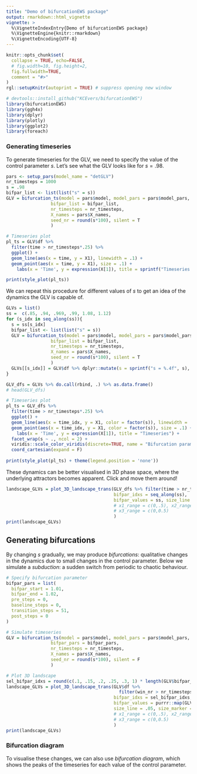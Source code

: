 ```yaml
---
title: "Demo of bifurcationEWS package"
output: rmarkdown::html_vignette
vignette: >
  %\VignetteIndexEntry{Demo of bifurcationEWS package}
  %\VignetteEngine{knitr::rmarkdown}
  %\VignetteEncoding{UTF-8}
---
```



```r
knitr::opts_chunk$set(
  collapse = TRUE, echo=FALSE,
  # fig.width=10, fig.height=2, 
  fig.fullwidth=TRUE,
  comment = "#>"
)
rgl::setupKnitr(autoprint = TRUE) # suppress opening new window
```

```r
# devtools::install_github("KCEvers/bifurcationEWS")
library(bifurcationEWS)
library(ggh4x)
library(dplyr)
library(plotly)
library(ggplot2)
library(foreach)
```

### Generating timeseries

To generate timeseries for the GLV, we need to specify the value of the control parameter $s$. Let's see what the GLV looks like for $s = .98$.

```r
pars <- setup_pars(model_name = "detGLV")
nr_timesteps = 1000
s = .98
bifpar_list <- list(list("s" = s))
GLV = bifurcation_ts(model = pars$model, model_pars = pars$model_pars,
                 bifpar_list = bifpar_list,
                 nr_timesteps = nr_timesteps,
                 X_names = pars$X_names,
                 seed_nr = round(s*100), silent = T
                 )

# Timeseries plot
pl_ts = GLV$df %>% 
  filter(time > nr_timesteps*.25) %>%
  ggplot() + 
  geom_line(aes(x = time, y = X1), linewidth = .1) +
  geom_point(aes(x = time, y = X1), size = .1) +
    labs(x = 'Time', y = expression(X[1]), title = sprintf("Timeseries for s = %.2f", s)) 

print(style_plot(pl_ts))
```

We can repeat this procedure for different values of $s$ to get an idea of the dynamics the GLV is capable of.

```r
GLVs = list()
ss =  c(.85, .94, .969, .99, 1.08, 1.12)
for (s_idx in seq_along(ss)){
  s = ss[s_idx]
  bifpar_list <- list(list("s" = s))
  GLV = bifurcation_ts(model = pars$model, model_pars = pars$model_pars,
                 bifpar_list = bifpar_list,
                 nr_timesteps = nr_timesteps,
                 X_names = pars$X_names,
                 seed_nr = round(s*100), silent = T
                 )
  GLVs[[s_idx]] = GLV$df %>% dplyr::mutate(s = sprintf("s = %.4f", s), bifpar_idx = s_idx)
}

GLV_dfs = GLVs %>% do.call(rbind, .) %>% as.data.frame()
# head(GLV_dfs)

# Timeseries plot
pl_ts = GLV_dfs %>% 
  filter(time > nr_timesteps*.25) %>%
  ggplot() + 
  geom_line(aes(x = time_idx, y = X1, color = factor(s)), linewidth = .1) +
  geom_point(aes(x = time_idx, y = X1, color = factor(s)), size = .1) +
    labs(x = 'Time', y = expression(X[1]), title = "Timeseries") + 
  facet_wrap(s ~ ., ncol = 2) +
  viridis::scale_color_viridis(discrete=TRUE, name = "Bifurcation parameter") +
  coord_cartesian(expand = F)
  
print(style_plot(pl_ts) + theme(legend.position = 'none'))
```
These dynamics can be better visualised in 3D phase space, where the underlying attractors becomes apparent. Click and move them around!

```r
landscape_GLVs = plot_3D_landscape_trans(GLV_dfs %>% filter(time > nr_timesteps*.25),
                                         bifpar_idxs = seq_along(ss),
                                         bifpar_values = ss, size_line = .05, size_marker = .5
                                         # x1_range = c(0,.5), x2_range = c(0.25,0.75),
                                         # x3_range = c(0,0.5)
                                         )
print(landscape_GLVs)
```


## Generating bifurcations

By changing $s$ gradually, we may produce *bifurcations*: qualitative changes in the dynamics due to small changes in the control parameter. Below we simulate a *subduction*: a sudden switch from periodic to chaotic behaviour.

```r
# Specify bifurcation parameter
bifpar_pars = list(
  bifpar_start = 1.01,
  bifpar_end = 1.02,
  pre_steps = 0,
  baseline_steps = 0,
  transition_steps = 51,
  post_steps = 0
)

# Simulate timeseries
GLV = bifurcation_ts(model = pars$model, model_pars = pars$model_pars,
                 bifpar_pars = bifpar_pars,
                 nr_timesteps = nr_timesteps,
                 X_names = pars$X_names,
                 seed_nr = round(s*100), silent = F
                 )

# Plot 3D landscape
sel_bifpar_idxs = round(c(.1, .15, .2, .25, .3, 1) * length(GLV$bifpar_list)) 
landscape_GLVs = plot_3D_landscape_trans(GLV$df %>% 
                                           filter(win_nr > nr_timesteps*.25),
                                         bifpar_idxs = sel_bifpar_idxs,
                                         bifpar_values = purrr::map(GLV$bifpar_list[sel_bifpar_idxs], "s"), 
                                         size_line = .05, size_marker = .5
                                         # x1_range = c(0,.5), x2_range = c(0.25,0.75),
                                         # x3_range = c(0,0.5)
                                         )
print(landscape_GLVs)
```

### Bifurcation diagram
To visualise these changes, we can also use *bifurcation diagram*, which shows the peaks of the timeseries for each value of the control parameter.

```r

```



<!-- ```{r plots, echo=FALSE} -->
<!-- pl_ts = GLV_Chaos1$df %>%  -->
<!--   dplyr::filter(bifpar_idx %in% c(2)) %>% -->
<!--   ggplot() +  -->
<!--   geom_line(aes(x = time_idx, y = X1), linewidth = .1) + -->
<!--   geom_point(aes(x = time_idx, y = X1), size = .1) + -->
<!--     labs(x = 'Time', y = "X1", title = "Timeseries")  -->
<!-- print(style_plot(pl_ts)) -->

<!-- bifpar_idxs = ceiling(round(length(bifpar_list) * seq(.2, 1, by = .2))) %>% unique -->
<!-- landscape_GLV_Chaos1 = plot_3D_landscape_trans(GLV_Chaos1$df, -->
<!--                                          bifpar_idxs = bifpar_idxs, -->
<!--                                          bifpar_values = unlist(purrr::map(bifpar_list[bifpar_idxs], "s")) -->

<!--                                          # x1_range = c(0,.5), x2_range = c(0.25,0.75), -->
<!--                                          # x3_range = c(0,0.5) -->
<!--                                          ) -->
<!-- print(landscape_GLV_Chaos1) -->

<!-- # Get dataframe with peaks -->
<!-- peaks_df = peaks_bifdiag(GLV_Chaos1$df, GLV_Chaos1$X_names) -->
<!-- # head(peaks_df) -->

<!-- # peaks_df_ = peaks_df %>% dplyr::filter(variable == "X1", bifpar_idx > 1) -->
<!-- pl_peaks = peaks_df %>% ggplot() + geom_point(aes(x = bifpar_idx, y = X), size = .1) + -->
<!--   labs(x = 'Bifurcation parameter', y = "X", title = "Transient bifurcation diagram") + -->
<!--   ggh4x::facet_grid2(variable ~ .) -->

<!-- print(style_plot(pl_peaks)) -->
<!-- ``` -->

<!-- ### Finding regime boundaries -->

<!-- How do we find the boundaries between these two regimes? A first approach might be to simply count the number of distinct peaks for each bifurcation parameter. However, this neglects the temporal sequence of these peaks, which is required to be consistenct for a limit cycle. Change point detection algorithms would be another option, yet these are often not suitable for cyclical data. -->

<!-- The code below executes a quite crude yet effective approach. For a number of candidate period lengths $k \in ks$, we cluster the peaks corresponding to the same time in the period. We then compute the within-cluster sum of squares (WCSS) to get a sense of the spread within each cluster. A period length $k$ with minimum WCSS is determined as the best period (we deal with subharmonics in a subsequent step, see code). -->

<!-- Note that although there are much more sophisticated temporal clustering algorithms out there (such as provided in the R package **dtwclust**), we only required a very simple metric to assess how well temporal sequences could be distinguished. -->

<!-- ```{r periodicity, echo=TRUE} -->
<!-- regimes_full = find_regimes(GLV_Chaos1, -->
<!--                              thresh_node = .001, -->
<!--                              thresh_coord_spread = .025, -->
<!--                              thresh_peak_idx_spread=2, -->
<!--                              min_length_regime = 1, -->
<!--                              nr_smooth = 0, -->
<!--                               factor_k = .1,  -->
<!--                             remove_initial_bifpar_idx = 1 -->
<!-- ) -->

<!-- print(regimes_full$regimes) -->
<!-- print(regimes_full$regime_bounds) -->
<!-- ``` -->

<!-- ```{r echo=FALSE} -->
<!-- pl_regimes = regimes_full$peaks_df %>% ggplot() + -->
<!--     geom_rect(data=regimes_full$regimes,aes(xmin=start_bifpar_idx,xmax=end_bifpar_idx, -->
<!--                                            ymin=-Inf, ymax=Inf, fill = regime), linewidth = .5, alpha = .4) + -->
<!--     geom_vline(data = regimes_full$regime_bounds, aes( -->
<!--       xintercept = regime1_end_idx, -->
<!--       col = regime_switch_type), linewidth = 1.3, linetype = 'dashed') + -->
<!--     geom_vline(data = regimes_full$regime_bounds, aes( -->
<!--       xintercept = regime2_start_idx, -->
<!--       col = regime_switch_type), linewidth = 1.3, linetype = 'dashed') + -->
<!--     geom_point(aes(x = bifpar_idx, y = X),col='grey30',alpha = .8, size = .25) + -->
<!--     viridis::scale_color_viridis( -->
<!--       discrete=TRUE, -->
<!--       option = 'magma', -->
<!--       begin = 0, end = .8, name = "Regime switch (end of first and start of second regime)") + -->
<!--     viridis::scale_fill_viridis( -->
<!--       discrete=TRUE, -->
<!--       option = 'turbo', -->
<!--       begin = 0, end = 1, name = "Period", -->
<!--       guide = guide_legend(override.aes = list(alpha = 1, -->
<!--                                                size = 3))) + -->
<!--     guides(color = guide_legend(ncol = 1), fill = guide_legend(ncol = 1)) + # x rows in legend -->
<!--     ggh4x::facet_grid2(variable ~ .) + -->
<!--     labs(x = 'Bifurcation parameter', y = "", title = "Transient bifurcation diagram") -->

<!-- print(style_plot(pl_regimes)) -->
<!-- ``` -->

<!-- ### Generating null and transition models -->

<!-- Now, we might be interested in a select few transitions. To get a sense of the sensitivity and specificity of our ability to detect these transitions, we need both transition and null models. To fairly compare transitions, we make them of the same time length, yet this does also go hand in hand with a change in the rate of the control parameter.  -->

<!-- Say we are interested in the regime switch of *** - how might we simulate this? We already have the range of $s$ for which a particular regime switch occurs. However, the system is also multistable for many parameter ranges, such that a randomly chosen initial condition is not likely to yield the desired regime. To circumvent this issue, we make use of our full GLV timeseries. This timeseries offers both the regime boundaries $s$ and corresponding initial condition needed to simulate a new (much shorter) transition model. In addition, we can now add a proper baseline and transition period.  -->



<!-- ```{r echo=FALSE} -->
<!-- # Select regime switch -->
<!-- GLV_full = bifurcationEWS::GLV_full -->
<!-- regimes_full = find_regimes(GLV_full, -->
<!--                              thresh_node = .001, -->
<!--                              thresh_coord_spread = .025, -->
<!--                              thresh_peak_idx_spread=2, -->
<!--                              min_length_regime =5, -->
<!--                              nr_smooth = 0, -->
<!--                               factor_k = .1) -->

<!-- regime_switch = "PD_4to8" -->
<!-- desired_regime1 = "Period-4 (X2,X3,X4) AND Period-6 (X1)"  -->
<!-- desired_regime2 = "Period-10 (X1) AND Period-8 (X2,X3,X4)" -->
<!-- desired_switch = regimes_full$regime_bounds %>% -->
<!--   # dplyr::filter(regime_switch_type == "Mixed-Periodic to Chaotic or Transitioning" & regime1 == "Period-16 (X2,X3,X4) AND Period-20 (X1)" & regime2 == "Chaotic or Transitioning") -->
<!--   dplyr::filter( -->
<!--     regime1 == !!desired_regime1 & -->
<!--       regime2 == !!desired_regime2 -->
<!--   ) -->

<!-- bifpar_pars_PD_4to8 = list( -->
<!--   pre_steps = 50, -->
<!--   baseline_steps = 50, -->
<!--   transition_steps = 50, -->
<!--   post_steps = 50, -->
<!--   bifpar_start = GLV_full$bifpar_list[[desired_switch$regime1_halfway_idx]]$s, -->
<!--   bifpar_end = GLV_full$bifpar_list[[desired_switch$regime2_start_idx]]$s -->
<!-- ) -->

<!-- GLVs = list() -->
<!-- regime_lists = list() -->


<!-- for (trans_or_null in c("transition", "null")) { -->
<!--     if (trans_or_null == "transition") { -->
<!--       bifpar_pars_PD_4to8_ = bifpar_pars_PD_4to8 -->
<!--     } else if (trans_or_null == "null") { -->
<!--       bifpar_pars_PD_4to8_ = utils::modifyList(bifpar_pars_PD_4to8, list(bifpar_end = NA)) -->
<!--     } -->
<!--     X0 = unlist(desired_switch[, GLV_full$X_names]) -->

<!--     # Generate data with changing bifurcation parameter -->
<!--     # GLV = bifurcation_ts(model = GLV_model,  -->
<!--     # model_pars = GLV_full$model_pars, -->
<!--     #                bifpar_pars = bifpar_pars_PD_4to8, -->
<!--     #                X0 = X0, -->
<!--     #                timestep = GLV_full$timestep, -->
<!--     #                 nr_timesteps = GLV_full$nr_timesteps, -->
<!--     #                 downsample_pars = GLV_full$downsample_pars, -->
<!--     #                X_names = GLV_full$X_names -->
<!--     #                ) -->
<!--     # Use package-made GLV -->
<!--     if (trans_or_null == "transition") { -->
<!--       GLV = bifurcationEWS::GLV_trans -->
<!--     } else if (trans_or_null == "null") { -->
<!--       GLV = bifurcationEWS::GLV_null -->
<!--     } -->
<!--     head(GLV$df) -->

<!--     # We need to check whether our simulation generated the desired regimes using the same process as above: -->

<!--      # Get dataframe with peaks -->
<!--     peaks_df = peaks_bifdiag(GLV$df, GLV$X_names) -->
<!--     regime_list = find_regimes( -->
<!--       GLV, -->
<!--       thresh_node = .001, -->
<!--       thresh_coord_spread = .025, -->
<!--       thresh_peak_idx_spread = 2, -->
<!--       min_length_regime = 5, -->
<!--       nr_smooth = 0, -->
<!--       factor_k = .1 -->
<!--     ) -->
<!--     # regime_list =  -->
<!--     # peaks_df = regime_list$peaks_df -->
<!--     print(regime_list$regimes) -->
<!--     print(regime_list$regime_bounds) -->

<!-- #     pl_ts_trans = GLV$df %>% -->
<!-- #       dplyr::filter(bifpar_idx == 2) %>% -->
<!-- #       tidyr::gather(variable, value,-setdiff(colnames(.), GLV$X_names)) %>% -->
<!-- #       ggplot() + geom_point(aes(x = time, y = value), size = .1) + -->
<!-- #       ggh4x::facet_grid2(variable ~ .) -->
<!-- #     print(style_plot(pl_ts_trans)) -->
<!-- #      -->
<!-- #     pl_peaks = peaks_df %>% dplyr::filter(variable == "X1") %>% -->
<!-- #       ggplot() + geom_point(aes(x = bifpar_idx, y = X), size = .1) + -->
<!-- #       labs(x = 'Bifurcation parameter', y = latex2exp::TeX("$X_1$"),  -->
<!-- #            title = "Transient bifurcation diagram") + -->
<!-- #       geom_rect(aes(xmin = pre_steps + baseline_steps,  -->
<!-- #                     xmax = pre_steps + baseline_steps + transition_steps, -->
<!-- #                     ymin = -Inf, ymax = Inf -->
<!-- #     ), -->
<!-- #     alpha = 0.85, col = "blue", fill = NA, -->
<!-- #     linewidth = 1.25) + -->
<!-- #             geom_rect(data = regime_list$regime_bounds %>% dplyr::filter(regime1 == "Period-4 (X2,X3,X4) AND Period-6 (X1)"),  -->
<!-- #                 aes(xmin = regime2_start_idx - 1 - transition_steps,  -->
<!-- #                     xmax = regime2_start_idx - 1, -->
<!-- #                     ymin = -Inf, ymax = Inf -->
<!-- #     ), -->
<!-- #     alpha = 0.85, col = "green", fill=NA, -->
<!-- #     linewidth = 1.25)  -->
<!-- #       # geom_vline(data = data.frame( -->
<!-- #       #   xintercept = c( -->
<!-- #       #     pre_steps + baseline_steps, -->
<!-- #       #     pre_steps + baseline_steps + transition_steps -->
<!-- #       #   ), -->
<!-- #       #   moment = c("Baseline", "Transition"), -->
<!-- #       #   col = rep("Parameter change",2) -->
<!-- #       # ), -->
<!-- #       # aes(xintercept = xintercept)) -->
<!-- #      -->
<!-- #     print(style_plot(pl_peaks)) -->
<!-- #       -->
<!-- #     # Plot change in phase space -->
<!-- # bifpar_idxs = c(pre_steps + baseline_steps, pre_steps + baseline_steps + round(.75 * transition_steps), -->
<!-- #                 pre_steps + baseline_steps + transition_steps + 1) -->
<!-- #    landscape_GLV = plot_3D_landscape_trans(GLV$df, -->
<!-- #                                          bifpar_idxs = bifpar_idxs, -->
<!-- #                                          bifpar_values = unlist(purrr::map(GLV$bifpar_list[bifpar_idxs], "s")) -->
<!-- #                                          # x1_range = c(0,.5), x2_range = c(0.25,0.75), -->
<!-- #                                          # x3_range = c(0,0.5) -->
<!-- #                                          ) -->
<!-- # print(landscape_GLV) -->
<!--    # Store -->
<!--     GLVs[[trans_or_null]] = GLV -->
<!--     regime_list[["regime_bounds"]] = regime_list[["regime_bounds"]] %>% add_par_as_cols(bifpar_pars_PD_4to8) -->
<!--     regime_lists[[trans_or_null]] = regime_list -->
<!--   } -->


<!-- regime_bounds_trans = regime_lists[["transition"]]$regime_bounds %>% -->
<!--   dplyr::filter( -->
<!--     regime1 == !!desired_regime1 & -->
<!--       regime2 == !!desired_regime2 -->
<!--   ) %>% -->
<!--   dplyr::mutate_at(c("transition_steps", "baseline_steps"), ~as.numeric(as.character(.))) %>% -->
<!--   dplyr::mutate(transition_end_idx = na.omit(unique(regime2_start_idx)) - 1) %>% -->
<!--   ungroup() %>% -->
<!--   dplyr::mutate( -->
<!--     transition_start_idx = transition_end_idx - transition_steps + 1, -->
<!--     baseline_end_idx = transition_start_idx - 1, -->
<!--     baseline_start_idx = baseline_end_idx - baseline_steps + 1, -->
<!--     par_change_start_idx = ifelse( -->
<!--       trans_or_null == "transition", -->
<!--       pars_template$pre_steps + pars_template$default_baseline_steps, -->
<!--       NA -->
<!--     ), -->
<!--     par_change_end_idx = ifelse( -->
<!--       trans_or_null == "transition", -->
<!--       pars_template$pre_steps + pars_template$default_baseline_steps + transition_steps, -->
<!--       NA -->
<!--     ) -->
<!--   ) -->

<!-- ``` -->

<!-- The bifurcation diagram above illustrates why it is so difficult to generate regime switches: the exact timing of the regime switch may vary depending on the initial condition and rate of change in the bifurcation parameter. We use the "empirical" (and not the "intended") transition moment for the detection of EWS. -->

<!-- To make the regime switch harder to detect, we add some simple white observational noise. -->

<!-- ```{r Adding observational noise} -->
<!-- sigma_obs_noise = .01 -->
<!-- GLV_trans$noisy_df = GLV_trans$df %>% -->
<!--   add_obs_noise(GLV_trans$X_names, noise_mean = 0, noise_sigma = sigma_obs_noise, noise_constant = 0) -->
<!-- pl_noisy = ggplot(data = GLV_trans$df %>%  -->
<!--   dplyr::filter(bifpar_idx > 5, bifpar_idx < 7) %>% -->
<!--   tidyr::gather(variable, value, -setdiff(colnames(.), GLV_trans$X_names))) + -->
<!--   geom_point(aes(x = time_idx, y = value), col = 'grey50', alpha = .75, size = .05) + -->
<!--   geom_point(data = GLV_trans$noisy_df %>%  -->
<!--                  dplyr::filter(bifpar_idx > 5, bifpar_idx < 7) %>% -->
<!--                tidyr::gather(variable, value, -setdiff(colnames(.), GLV_trans$X_names)),  -->
<!--   aes(x = time_idx, y = value), col = 'orange3', alpha = .75, size = .05) + -->
<!--   ggh4x::facet_grid2(variable ~ .) + labs(title = sprintf("sigma = %.2f", sigma_obs_noise), -->
<!--                                           x = 'Time', y = "X1")  -->
<!-- print(style_plot(pl_noisy)) -->
<!-- ```  -->



<!-- ## Early Warning Signals -->

<!-- ### Computing windowed EWS -->
<!-- ```{r Windowed EWS} -->
<!-- uni_metrics = c( -->
<!--   # "mean" = mean, -->
<!--   # "variance" = var, -->
<!--   # "autocorrelation" = get_autocorr, -->
<!--   # "skewness" = moments::skewness, -->
<!--   # "kurtosis" = moments::kurtosis, -->
<!--   # "Smax" = get_Smax -->
<!-- ) -->
<!-- multi_metrics = c( -->
<!--   # "meanAbsCrossCorr" = get_conn, -->
<!--   # "largestLambdaCovMatrix" = eigenvalue, -->
<!--   # "spatial_variance" = spatial_variance, -->
<!--   # "spatial_skewness" = spatial_skewness, -->
<!--   # "spatial_kurtosis" = spatial_kurtosis -->
<!--   "RQA" = runRQA -->
<!-- ) -->
<!-- EWS_args=list() -->
<!-- EWS_args=list("Smax" = list( -->
<!--     fs = 1 / GLV_trans$timestep / GLV_trans$downsample_pars$win_size, -->
<!--     nr_timesteps = GLV_trans$nr_timesteps -->
<!--   )) -->
<!-- split_df_EWS = run_bifEWS(GLV_trans$noisy_df, GLV_trans$X_names, uni_metrics, multi_metrics, EWS_args = EWS_args) -->
<!-- pl_EWS <- split_df_EWS %>% ggplot() + -->
<!--     geom_line(aes(x = bifpar_idx, y = value), linewidth = .45, alpha = .5, color ='grey50') + -->
<!--           geom_point(aes(x = bifpar_idx, y = value), size = .6, color ='grey20') + -->
<!--   ggh4x::facet_wrap2(. ~ metric, ncol = 2, scales = "free_y", -->
<!--                      # labeller = labeller(metric = label_func) -->
<!--                      ) -->
<!-- print(style_plot(pl_EWS)) -->

<!-- split_df_EWS %>% dplyr::filter(metric == "Smax_Smax_var1") -->
<!-- ``` -->


<!-- ### Warnings -->

<!-- At what point do we decide the system is transitioning? -->

<!-- We make use of a simple classical technique that involves **.  -->
<!-- By varying the width of the confidence bands, we get a better understanding of the sensitivity and specificity of the measure.  -->
<!-- The only two settings that are required are the definition of the baseline period and the range of $\sigma_{crit}$ that is tested. -->

<!-- ```{r warning} -->

<!-- # Add confidence band -->
<!-- sigma_crit = 2 -->
<!-- sigmas_crit = seq(.025, 6, by = 0.025) -->

<!-- # Count baseline back -->
<!-- baseline_idx = round(seq(regime_bounds_trans$baseline_start_idx, regime_bounds_trans$baseline_end_idx)) -->
<!-- transition_idx = round(seq(regime_bounds_trans$transition_start_idx, regime_bounds_trans$transition_end_idx)) -->

<!-- # Compute at which critical sigma value a warning occurs -->
<!-- split_df_EWS_CI = get_warnings(split_df_EWS, -->
<!--                             baseline_idx, -->
<!--                             transition_idx, -->
<!--                                 sigmas_crit = sigmas_crit, -->
<!--                                 nr_consecutive_warnings = 1) -->

<!-- warning_df = split_df_EWS_CI$warning_df  -->

<!-- # Plot -->
<!-- sigma_crit = 2 -->
<!-- sz_point_nowarning = .1 -->
<!-- sz_point_warning = 1 -->

<!-- pl_warnings <- split_df_EWS_CI$winEWS_df %>% -->
<!--       dplyr::mutate(ymin = mean_w0 - sigma_crit * sd_w0, -->
<!--                     ymax = mean_w0 + sigma_crit * sd_w0, -->
<!--                     value_within_bounds = ifelse(value >= ymin & value <= ymax, value, NA), -->
<!--                     value_outside_bounds_on_time = ifelse((value < ymin | value > ymax) & bifpar_idx > bifpar_pars_PD_4to8$baseline_steps & bifpar_idx <= (bifpar_pars_PD_4to8$baseline_steps + bifpar_pars_PD_4to8$transition_steps), value, NA), -->
<!--                     value_outside_bounds_baseline = ifelse((value < ymin | value > ymax) & bifpar_idx <= bifpar_pars_PD_4to8$baseline_steps, value, NA), -->
<!--                     value_outside_bounds_too_late = ifelse((value < ymin | value > ymax) & bifpar_idx >= (bifpar_pars_PD_4to8$baseline_steps + bifpar_pars_PD_4to8$transition_steps), value, NA) -->
<!--       ) %>% -->
<!--       ggplot()  + -->
<!--       geom_ribbon(aes(x = bifpar_idx, ymin = ymin, ymax =ymax), fill="gray80", color = "gray40", alpha = .65) + -->
<!--      geom_line(aes(x = bifpar_idx, y =  as.numeric(as.character(value))), colour = "gray50", linewidth = .1) + -->
<!--       geom_point(aes(x = bifpar_idx, y =  as.numeric(as.character(value_within_bounds))), colour = "gray50", size = sz_point_nowarning, alpha = .75) + -->
<!--       geom_point(aes(x = bifpar_idx, y =  as.numeric(as.character(value_outside_bounds_on_time))), colour = 'red', size = sz_point_warning) + -->
<!--       geom_point(aes(x = bifpar_idx, y = as.numeric(as.character(value_outside_bounds_baseline))), colour = 'purple', size = sz_point_warning) + -->
<!--       geom_point(aes(x = bifpar_idx, y = as.numeric(as.character(value_outside_bounds_too_late))), colour = 'blue', size = sz_point_warning) + -->
<!--       ggh4x::facet_wrap2(metric ~ ., -->
<!--                          # dir = "v", strip.position = "right", -->
<!--                          labeller = label_parsed, -->
<!--                          # strip = ggh4x::strip_nested(bleed = TRUE), -->
<!--                          ncol = 4, -->
<!--                          scales = "free_y") -->
<!-- print(style_plot(pl_warnings)) -->


<!-- ``` -->

<!-- ### Sensitivity vs. Specificity -->

<!-- We repeat the procedure for different initialisations of added white noise to get a false and true positive **rate**. -->

<!-- ```{r AUC} -->
<!-- forloop_ = get_forloop(noise_iter=1:10,  -->
<!--             trans_or_null = c("transition", "null"), -->
<!--             sigma_obs_noise = c(0,.02, .04),  -->
<!--             regime_switch = regime_switch) %>%  -->
<!--   purrr::map(function(x){ -->
<!--   if (x$sigma_obs_noise == 0 & x$noise_iter != 1) { -->
<!--     return(NULL) -->
<!--   } else { -->
<!--     return(x) -->
<!--   } -->
<!-- }) -->
<!-- forloop = forloop_[!unlist(purrr::map(forloop_, is.null))] -->

<!-- EWS_warnings <- foreach(for_par = forloop, .combine = 'rbind') %do% { -->
<!--     trans_or_null = for_par$trans_or_null -->
<!--     noise_iter = for_par$noise_iter -->
<!--     sigma_obs_noise = for_par$sigma_obs_noise -->
<!--     print(as.data.frame(for_par)) -->

<!--       GLV = GLVs[[trans_or_null]] -->
<!--       df = GLVs[[trans_or_null]]$df -->
<!--       regime_list = regime_lists[[trans_or_null]]     -->

<!--       # Noisy data -->
<!--       noisy_df = df %>% -->
<!--       add_obs_noise(GLV$X_names, noise_mean = 0, noise_sigma = sigma_obs_noise, noise_constant = 0, seed_nr = noise_iter) -->

<!--       # EWS -->
<!--       split_df_EWS = run_bifEWS(noisy_df, GLV_trans$X_names, uni_metrics, multi_metrics, EWS_args = list()) -->

<!--       # Warnings -->
<!--       baseline_idx = round(seq(regime_bounds_trans$baseline_start_idx, regime_bounds_trans$baseline_end_idx)) # Count baseline back -->
<!--       transition_idx = round(seq(regime_bounds_trans$transition_start_idx, regime_bounds_trans$transition_end_idx)) -->

<!--       # Compute at which critical sigma value a warning occurs -->
<!--       split_df_EWS_CI = get_warnings(split_df_EWS, -->
<!--                                 baseline_idx, -->
<!--                                 transition_idx, -->
<!--                                     sigmas_crit = sigmas_crit, -->
<!--                                     nr_consecutive_warnings = 1) -->

<!--      return(warning_df %>% dplyr::bind_cols(as.data.frame(for_par))) -->
<!--   } -->

<!-- head(EWS_warnings) -->

<!-- # Compute ROC & AUC -->
<!-- grouping_vars = setdiff(names(forloop[[1]]), c("noise_iter", "trans_or_null")) -->
<!-- EWS_warnings_ROC = warnings_to_ROC(EWS_warnings, grouping_vars) -->
<!-- EWS_warnings_AUC = ROC_to_AUC(EWS_warnings_ROC, grouping_vars) -->

<!-- ``` -->

<!-- ```{r} -->

<!-- plot_ROC <- function(EWS_warnings_ROC_sub, grouping_keys){ -->
<!--   filename = grouping_keys %>% t() %>% as.data.frame()%>% -->
<!--     tibble::rownames_to_column() %>% -->
<!--     dplyr::mutate_all (~ trimws(.x))%>% -->
<!--     apply(1, paste0, collapse = "_") %>% paste0(collapse="_") -->

<!--   pl_ROC = EWS_warnings_ROC_sub %>% -->
<!--     select(-c("sum_tp", "sum_fp", "sum_tn", "sum_fn", "acc")) %>% -->
<!--     dplyr::mutate_at(c("fnr", "fpr", "tnr", "tpr"), ~ as.numeric(as.character(.))) %>% -->
<!--     tidyr::gather(rate, sum_freq, -setdiff(colnames(.), c("fnr", "fpr", "tnr", "tpr"))) %>% -->
<!--     dplyr::mutate(trans_or_null = ifelse(rate %in% c("fnr", "tpr"), "Transition", "Null" )) %>% -->
<!--     mutate( -->
<!--       rate = recode( -->
<!--         rate, -->
<!--         tpr = "% True Positive", -->
<!--         fpr = "% False Positive", -->
<!--         fnr = "% False Negative", -->
<!--         tnr = "% True Negative" -->
<!--       ) -->
<!--     ) %>% -->
<!--     # dplyr::filter(metric == "mean_var1") %>% -->
<!--     ggplot(aes( -->
<!--       x = crit_value, -->
<!--       y = sum_freq, -->
<!--       colour = rate, -->
<!--       fill = rate -->
<!--     )) + -->
<!--     viridis::scale_color_viridis( -->
<!--       discrete = TRUE, -->
<!--       option = "magma", -->
<!--       begin = 0, -->
<!--       end = 0.9, -->
<!--       name = "" -->
<!--     ) + -->
<!--     viridis::scale_fill_viridis( -->
<!--       discrete = TRUE, -->
<!--       option = "magma", -->
<!--       begin = 0, -->
<!--       end = 0.9, -->
<!--       alpha = .5, -->
<!--       name = "" -->
<!--     ) + -->
<!--     geom_bar(position = "stack", stat = "identity") + -->
<!--     ggh4x::facet_nested( metric ~ regime_switch + trans_or_null, -->
<!--                          # scales = "free_y", -->
<!--                          # switch = "y", -->
<!--                          # axes='all', -->
<!--                          labeller = label_parsed) + -->
<!--     labs(y = "Rate", x = latex2exp::TeX("$\\sigma_{crit}$"), title = filename) + -->
<!--     scale_x_continuous(expand = c(0, 0) -->
<!--                        # limits = c(min(EWS_warnings_ROC_long$crit_value), max(EWS_warnings_ROC_long$crit_value)) -->
<!--     ) + -->
<!--     scale_y_continuous(n.breaks = 2, limits = c(0,1)) -->

<!--   return( -->
<!--     style_plot(pl_ROC) + theme(legend.position = "bottom") +  theme(strip.text.y = element_text(angle = 0)) -->
<!--   ) -->
<!--   # filepath_image = format_path(format_pars(utils::modifyList( -->
<!--   #   pars_template, -->
<!--   #   list( -->
<!--   #     type_output = "figs", -->
<!--   #     subfolder1 = "ROC", -->
<!--   #     # subfolder2 = pars$subfolder1, -->
<!--   #     filename =filename, -->
<!--   #     file_ext = ".png" -->
<!--   #   ) -->
<!--   # ))) -->
<!--   # save_plot(style_plot(pl_ROC) + theme(legend.position = "bottom") +  theme(strip.text.y = element_text(angle = 0)), -->
<!--   #           filepath_image, -->
<!--   #           w = length(unique(EWS_warnings_ROC_sub$regime_switch)) * 10 + 15, -->
<!--   #           h = 50, -->
<!--   #           formats = ".png") -->
<!--   # print(filepath_image) -->
<!-- } -->

<!-- # pl_ROC = plot_ROC(EWS_warnings_ROC_sub = EWS_warnings_ROC, list()) -->
<!-- # print(style_plot(pl_ROC)) -->

<!-- pls_ROC = EWS_warnings_ROC%>% -->
<!--   dplyr::group_by_at("regime_switch")%>%# dplyr::group_keys() -->
<!--   # dplyr::group_split() %>% -->
<!--   dplyr::group_map(~ plot_ROC(.x, .y), .keep = TRUE) -->
<!-- print(pls_ROC[[1]]) -->
<!-- ``` -->


<!-- ```{r} -->
<!-- pl_AUC = EWS_warnings_AUC %>%  -->
<!--   dplyr::mutate(AUC = as.numeric(as.character(AUC))) %>% -->
<!--     # dplyr::filter(metric == "mean_var1") %>% -->
<!--     ggplot(aes( -->
<!--       x = sigma_obs_noise, -->
<!--       y = AUC, -->
<!--       colour = AUC, -->
<!--       fill = AUC -->
<!--     )) + -->
<!--     viridis::scale_color_viridis( -->
<!--       # discrete = TRUE, -->
<!--       option = "magma", -->
<!--       begin = 0, -->
<!--       end = 0.9, -->
<!--       name = "" -->
<!--     ) + -->
<!--     viridis::scale_fill_viridis( -->
<!--       # discrete = TRUE, -->
<!--       option = "magma", -->
<!--       begin = 0, -->
<!--       end = 0.9, -->
<!--       alpha = .5, -->
<!--       name = "" -->
<!--     ) + -->
<!--     geom_bar(position = "stack", stat = "identity") + -->
<!--     ggh4x::facet_nested( metric ~ regime_switch, -->
<!--                          scales = "free", -->
<!--                          # switch = "y", -->
<!--                          # axes='all', -->
<!--                          labeller = label_parsed) #+ -->
<!--     # labs(y = "Rate", x = latex2exp::TeX("$\\sigma_{crit}$"), title = filename) + -->
<!--     # scale_x_continuous(expand = c(0, 0) -->
<!--                        # limits = c(min(EWS_warnings_ROC_long$crit_value), max(EWS_warnings_ROC_long$crit_value)) -->
<!--     # ) + -->
<!--     # scale_y_continuous(n.breaks = 2, limits = c(0,1)) -->
<!-- print(style_plot(pl_AUC)) -->
<!-- ``` -->
<!-- ##  -->


<!-- ```{r} -->
<!-- GLV <- readRDS("C:/Users/kever/Documents/PhD_demos/scripts/firstpkg/detGLV/data/s0.92000-s0.98500-by0.00010/PD_8to16/nr1_T2000_ts0.010_Xsigma0.00000_transition_50transSteps.RDS") -->
<!-- GLV <- readRDS("C:/Users/kever/Documents/PhD_demos/scripts/firstpkg/detGLV/data/s0.92000-s0.98500-by0.00010/PD_2to4/nr1_T2000_ts0.010_Xsigma0.00000_transition_50transSteps.RDS") -->
<!-- GLV <- readRDS("C:/Users/kever/Documents/PhD_demos/scripts/firstpkg/detGLV/data/s0.92000-s0.98500-by0.00010/SUBD_Chaotic_to_Mixed-Periodic1/nr1_T2000_ts0.010_Xsigma0.00000_transition_50transSteps.RDS") -->
<!-- GLV2000 <- readRDS("C:/Users/kever/Documents/PhD_demos/scripts/firstpkg/detGLV/data/s0.92000-s0.98500-by0.00010/SUBD_Chaotic_to_Mixed-Periodic1/nr1_T2000_ts0.010_Xsigma0.00000_transition_25transSteps.RDS") -->
<!-- GLV10000 <- readRDS("C:/Users/kever/Documents/PhD_demos/scripts/firstpkg/detGLV/data/s0.92000-s0.98500-by0.00010/SUBD_Chaotic_to_Mixed-Periodic1/nr1_T10000_ts0.010_Xsigma0.00000_transition_25transSteps.RDS") -->

<!-- df = GLV$df -->
<!-- pl1 = rgl::plot3d(df[,c("X1", "X2", "X3")],  -->
<!--                   col = df[,c("bifpar_idx")], aspect = TRUE, lwd = 1, -->
<!--                             clab = c("Sepal", "Width (cm)") # clab is used to change the title of the color legend. -->

<!--                   # alpha = .01, -->
<!--                   # main = sprintf("s = %.4f", model_pars[["s"]]) -->
<!--                   ) -->
<!-- print(pl1) -->

<!-- ``` -->

<!-- ```{r echo=TRUE} -->
<!-- library(plotly) -->

<!-- fig <- plot_ly(df %>% filter(bifpar_idx %in% c(100, 125, 150, 175)),  -->
<!--                type="scatter3d", mode = "lines+markers", -->
<!--                x = ~X1, y = ~X2, z = ~X3, -->
<!--                # colors = c('#FFE1A1', '#683531', 'pink', 'blue'), -->
<!--                marker = list(color = ~bifpar_idx, size = 2, -->
<!--                              colorscale="Rainbow", opacity = .5, -->
<!--                              # colorscale = c('#FFE1A1', '#683531'), -->
<!--                              showscale = TRUE)) -->
<!-- # fig <- fig %>%  -->
<!--   # add_markers() -->
<!-- fig <- fig %>% layout(scene = list(xaxis = list(title = 'X1'), -->
<!--                                    yaxis = list(title = 'X2'), -->
<!--                                    zaxis = list(title = 'X3')) -->
<!--                       # annotations = list( -->
<!--                       #   x = 1.13, -->
<!--                       #   y = 1.05, -->
<!--                       #   text = 'Miles/(US) gallon', -->
<!--                       #   xref = 'paper', -->
<!--                       #   yref = 'paper', -->
<!--                       #   showarrow = FALSE -->
<!--                         # ) -->
<!-- ) -->
<!-- fig -->

<!-- ``` -->











<!-- ```{r echo=TRUE} -->
<!-- library(plotly) -->
<!-- df = GLV10000$df -->
<!-- m = list(t=50,r=50,b=50,l=50) -->
<!-- scenes = list(xaxis = list(title = 'X1'), -->
<!--                                    yaxis = list(title = 'X2'), -->
<!--                                    zaxis = list(title = 'X3')) -->

<!-- fig1 <- plot_ly(df %>% filter(bifpar_idx==50), scene='scene1', -->
<!--                type="scatter3d", mode = "lines+markers", -->
<!--                x = ~X1, y = ~X2, z = ~X3, -->
<!--                marker = list(color = "red", size = 1)) %>%  -->
<!--   layout(margin = m,  -->
<!--          scene = scenes) -->
<!-- fig2 <- plot_ly(df %>% filter(bifpar_idx==78), scene='scene2',  -->
<!--                type="scatter3d", mode = "lines+markers", -->
<!--                x = ~X1, y = ~X2, z = ~X3, -->
<!--                marker = list(color = "orange", size = 1)) %>%  -->
<!--   layout(margin = m,  -->
<!--          scene = scenes) -->
<!-- fig3 <- plot_ly(df %>% filter(bifpar_idx==103), scene='scene3',  -->
<!--                type="scatter3d", mode = "lines+markers", -->
<!--                x = ~X1, y = ~X2, z = ~X3, -->
<!--                marker = list(color = "blue", size = 1)) %>%  -->
<!--   layout(margin = m,  -->
<!--          scene = scenes) -->
<!-- # subplot and define scene -->
<!-- fig <- plotly::subplot(fig1, fig2, fig3, nrows = 1)  -->
<!-- # fig <- fig %>% layout(title = "3D Subplots", -->
<!-- #          scene = list(xaxis = list(title = 'X1'), -->
<!-- #                                    yaxis = list(title = 'X2'), -->
<!-- #                                    zaxis = list(title = 'X3')), -->
<!-- #          scene2 = list(xaxis = list(title = 'X1'), -->
<!-- #                                    yaxis = list(title = 'X2'), -->
<!-- #                                    zaxis = list(title = 'X3')), -->
<!-- #          scene3 =list(xaxis = list(title = 'X1'), -->
<!-- #                                    yaxis = list(title = 'X2'), -->
<!-- #                                    zaxis = list(title = 'X3')) -->
<!-- #         ) -->
<!-- fig -->


<!-- fig4 <- plot_ly(df %>%  -->
<!--                   # filter(bifpar_idx==78, win_nr >= (max(win_nr)*.9)) %>% -->
<!--                   filter(bifpar_idx==77, win_nr <= (max(win_nr)*.2)) %>% -->
<!--                   arrange(time_idx),  -->
<!--                type="scatter3d", mode = "markers", -->
<!--                x = ~X1, y = ~X2, z = ~X3, -->
<!--                marker = list(color = "orange", size = 1) -->
<!--                ) %>%  -->
<!--   layout(margin = m,  -->
<!--          scene = scenes) -->
<!-- fig4 -->


<!-- ``` -->


<!-- ```{r} -->

<!-- bifpar_idx = 77 -->
<!-- X0 = GLV10000$X0s %>% as.data.frame() %>% filter(bifpar_idx == !!bifpar_idx) %>% select(all_of(X_names)) %>% unlist() -->
<!-- s_seq = list(GLV10000$bifpar_list[[bifpar_idx]]) -->
<!-- nr_timesteps = 100000 -->
<!-- timestep = .01 -->

<!-- # Generate timeseries -->
<!-- GLV = bifurcation_ts( -->
<!--   model = GLV_model, -->
<!--   model_pars = model_pars, -->
<!--   bifpar_list = s_seq, -->
<!--   timestep = timestep, -->
<!--   X0 = X0, -->
<!--   nr_timesteps = nr_timesteps, -->
<!--   downsample_pars = downsample_pars, -->
<!--   X_names = X_names -->
<!-- ) -->

<!-- df = GLV$df -->

<!-- fig5 <- plot_ly(df %>%  -->
<!--                   filter(win_nr >= (max(win_nr)*.96)) %>% -->
<!--                   # filter(win_nr <= (max(win_nr)*.2)) %>% -->
<!--                   arrange(time_idx),  -->
<!--                type="scatter3d", mode = "markers", -->
<!--                x = ~X1, y = ~X2, z = ~X3, color = ~time_idx, -->
<!--                marker = list(size = 1, -->
<!--                              colorscale="Rainbow", opacity = .5, -->
<!--                              showscale = TRUE) -->
<!--                ) %>%  -->
<!--   layout(margin = m,  -->
<!--          scene = scenes) -->
<!-- fig5   -->


<!-- ``` -->


<!-- These warning signs become more clear when you look in time, in phase space, or in network structure. -->


<!-- ** in phase space: -->

<!-- Boundary crisis in time: -->


<!-- ** in network structure: -->
